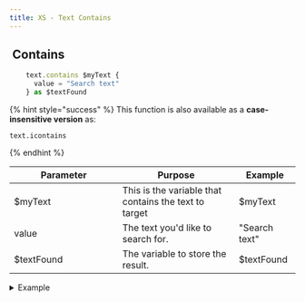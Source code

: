 ```yaml
---
title: XS - Text Contains
---
```


## <img src="../assets/docuBadge (10).png" alt="" data-size="line"> Contains <a href="#xs-textcontains" id="xs-textcontains"></a>

```javascript
    text.contains $myText {
      value = "Search text"
    } as $textFound
```

{% hint style="success" %}
This function is also available as a **case-insensitive version** as:

```
text.icontains
```
{% endhint %}

<table><thead><tr><th width="175">Parameter</th><th>Purpose</th><th>Example</th></tr></thead><tbody><tr><td>$myText</td><td>This is the variable that contains the text to target</td><td>$myText</td></tr><tr><td>value</td><td>The text you'd like to search for.</td><td>"Search text"</td></tr><tr><td>$textFound</td><td>The variable to store the result.</td><td>$textFound</td></tr></tbody></table>

<details>

<summary>Example</summary>

```javascript
    text.contains $myText {
      value = "Search text"
    } as $textFound
```

![](<../assets/CleanShot 2025-03-06 at 16.16.23.png>)

</details>
